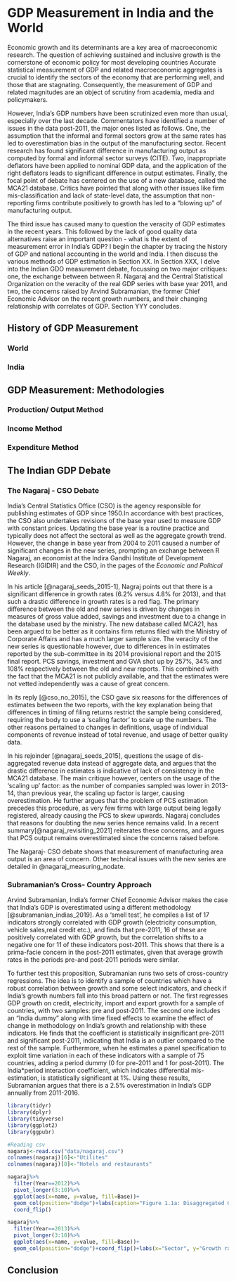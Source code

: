
# GDP Measurement in India and the World

Economic growth and its determinants are a key area of macroeconomic research. The question of achieving sustained and inclusive growth is the cornerstone of economic policy for most developing countries Accurate statistical measurement of GDP and related macroeconomic aggregates is crucial to identify the sectors of the economy that are performing well, and those that are stagnating. Consequently, the measurement of GDP and related magnitudes are an object of scrutiny from academia, media and policymakers.
\linebreak

However, India's GDP numbers have been scrutinized even more than usual, especially over the last decade. Commentators have identified a number of issues in the data post-2011, the major ones listed as follows. One, the assumption that the informal and formal sectors grow at the same rates has led to overestimation bias in the output of the manufacturing sector. Recent research has found significant difference in manufacturing output as computed by formal and informal sector surveys (CITE). Two, inappropriate deflators have been applied to nominal GDP data, and the application of the right deflators leads to significant difference in output estimates. Finally, the focal point of debate has centered on the use of a new database, called the MCA21 database. Critics have pointed that along with other issues like firm mis-classification and lack of state-level data, the assumption that non-reporting firms contribute positively to growth has led to a "blowing up" of manufacturing output.
\linebreak

The third issue has caused many to question the veracity of GDP estimates in the recent years. This followed by the lack of good quality data alternatives raise an important question -  what is the extent of measurement error in India's GDP? I begin the chapter by tracing the history of GDP and national accounting in the world and India. I then discuss the various methods of GDP estimation in Section XX. In Section XXX, I delve into the Indian GDO measurement debate, focussing  on two major critiques: one, the exchange between between R. Nagaraj and the Central Statistical Organization on the veracity of the real GDP series with base year 2011, and two, the concerns raised by Arvind Subramanian, the former Chief Economic Advisor on the recent growth numbers, and their changing relationship with correlates of GDP.  Section YYY concludes.

## History of GDP Measurement

### World

### India

## GDP Measurement: Methodologies

### Production/ Output Method

### Income Method

### Expenditure Method


## The Indian GDP Debate

### The Nagaraj - CSO Debate

India's Central Statistics Office (CSO) is the agency responsible for publishing estimates of GDP since 1950.In accordance with best practices, the CSO also undertakes revisions of the base year used to measure GDP with constant prices. Updating the base year is a routine practice and typically does not affect the sectoral as well as the aggregate growth trend. However, the change in base year from 2004 to 2011 caused a number of significant changes in the new series, prompting an exchange between R Nagaraj, an economist at the Indira Gandhi Institute of Development Research (IGIDIR) and the CSO, in the pages of the *Economic and Political Weekly*.
\linebreak

In his article [@nagaraj_seeds_2015-1], Nagraj points out that there is a significant difference in growth rates (6.2% versus 4.8% for 2013), and that such a drastic difference in growth rates is a red flag. The primary difference between the old and new series is driven by changes in measures of gross value added, savings and investment due to a change in the database used by the ministry. The new database called MCA21, has been argued to be better as it contains firm returns filed with the Ministry of Corporate Affairs and has a much larger sample size. The veracity of the new series is questionable however, due to differences in in estimates reported by the sub-committee in its 2014 provisional report and the 2015 final report. PCS savings, investment and GVA shot up by 257\%, 34\% and 108\% respectively between the old and new reports. This combined with the fact that the MCA21 is not publicly available, and that the estimates were not vetted independently was a cause of great concern.
\linebreak

In its reply [@cso_no_2015], the CSO gave six reasons for the differences of estimates between the two reports, with the key explanation being that differences in timing of filing returns restrict the sample being considered, requiring the body to use a 'scaling factor' to scale up the numbers. The other reasons pertained to changes in definitions, usage of individual components of revenue instead of total revenue, and usage of better quality data.
\linebreak

In his rejoinder [@nagaraj_seeds_2015], questions the usage of dis-aggregated revenue data instead of aggregate data, and argues that the drastic difference in estimates is indicative of lack of consistency in the MCA21 database. The main critique however, centers on the usage of the 'scaling up' factor: as the number of companies sampled was lower in 2013-14, than previous year, the scaling up factor is larger, causing overestimation. He further argues that the problem of PCS estimation precedes this procedure, as very few firms with large output being legally registered, already causing the PCS to skew upwards. Nagaraj concludes that reasons for doubting the new series hence remains valid. In a recent summary[@nagaraj_revisiting_2021] reiterates these concerns, and argues that PCS output remains overestimated since the concerns raised before.
\linebreak

The Nagaraj- CSO debate shows that measurement of manufacturing area output is an area of concern. Other technical issues with the new series are detailed in @nagaraj_measuring_nodate.

### Subramanian's Cross- Country Approach

Arvind Subramanian, India's former Chief Economic Advisor makes the case that India's GDP is overestimated using a different methodology [@subramanian_indias_2019]. As a 'smell test', he compiles a list of 17 indicators strongly correlated with GDP growth (electricity consumption, vehicle sales,real credit etc.), and finds that pre-2011, 16 of these are positively correlated with GDP growth, but the correlation shifts to a negative one for 11 of these indicators post-2011. This shows that there is a prima-facie concern in the post-2011 estimates, given that average growth rates in the periods pre-and post-2011 periods were similar.
\linebreak


To further test this proposition, Subramanian runs two sets of cross-country regressions. The idea is to identify a sample of countries which have a robust correlation between growth and some select indicators, and check if India's growth numbers fall into this broad pattern or not. The first regresses GDP growth on credit, electricity, import and export growth for a sample of countries, with two samples: pre and post-2011. The second one includes an "India dummy" along with time fixed effects to examine the effect of change in methodology on India's growth and relationship with these indicators. He finds that the coefficient is statistically insignificant pre-2011 and significant post-2011, indicating that India is an outlier compared to the rest of the sample. Furthermore, when he estimates a panel specification to exploit time variation in each of these indicators with a sample of 75 countries, adding a period dummy (0 for pre-2011 and 1 for post-2011). The India*period interaction coefficient, which indicates differential mis-estimation, is statistically significant at 1\%. Using these results, Subramanian argues that there is a 2.5\% overestimation in India's GDP annually from 2011-2016.


```r
library(tidyr)
library(dplyr)
library(tidyverse)
library(ggplot2)
library(ggpubr)

#Reading csv
nagaraj<-read.csv("data/nagaraj.csv")
colnames(nagaraj)[6]<-"Utilites"
colnames(nagaraj)[8]<-"Hotels and restaurants"

nagaraj%>%
  filter(Year==2012)%>%
  pivot_longer(3:10)%>%
  ggplot(aes(x=name, y=value, fill=Base))+
  geom_col(position="dodge")+labs(caption="Figure 1.1a: Disaggregated GDP growth rates by sector for the year 2012-13.")+
  coord_flip()

nagaraj%>%
  filter(Year==2013)%>%
  pivot_longer(3:10)%>%
  ggplot(aes(x=name, y=value, fill=Base))+
  geom_col(position="dodge")+coord_flip()+labs(x="Sector", y="Growth rate",caption="Figure 1.1b: Disaggregated GDP growth rates by sector for the year 2013-14.")

```

## Conclusion







